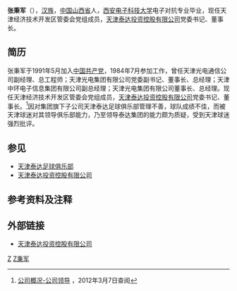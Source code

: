 '''张秉军'''（{{bd|1963年|8月|}}），[[汉族|汉族]]，[[中国|中国]][[山西省|山西省]]人，[[西安电子科技大学|西安电子科技大学]]电子对抗专业毕业，现任天津经济技术开发区管委会党组成员，[[天津泰达投资控股有限公司|天津泰达投资控股有限公司]]党委书记、董事长。

== 简历 ==
张秉军于1991年5月加入[[中国共产党|中国共产党]]，1984年7月参加工作，曾任天津光电通信公司副经理、总工程师；天津光电集团有限公司党委副书记、董事长、总经理；天津中环电子信息集团有限公司副总经理；天津光电集团有限公司董事长、总经理。现任天津经济技术开发区管委会党组成员，[[天津泰达投资控股有限公司|天津泰达投资控股有限公司]]党委书记、董事长。<ref>[http://www.teda.com.cn/gsgk/index.asp 公司概况-公司领导] {{Wayback|url=http://www.teda.com.cn/gsgk/index.asp |date=20120223013403 }}，2012年3月7日查阅</ref>因对集团旗下子公司天津泰达足球俱乐部管理不善，球队成绩不佳，而被天津球迷对其领导俱乐部能力，乃至领导泰达集团的能力颇为质疑，受到天津球迷强烈批评。{{请求来源}}

==参见==
* [[天津泰达足球俱乐部|天津泰达足球俱乐部]]
* [[天津泰达投资控股有限公司|天津泰达投资控股有限公司]]

== 参考资料及注释 ==
{{Reflist}}

== 外部链接 ==
* [https://web.archive.org/web/20120725003656/http://www.teda.com.cn/index.asp 天津泰达投资控股有限公司]

{{天津泰達足球俱乐部}}

[[Category:山西人|Z]]
[[Category:张姓|Z秉军]]